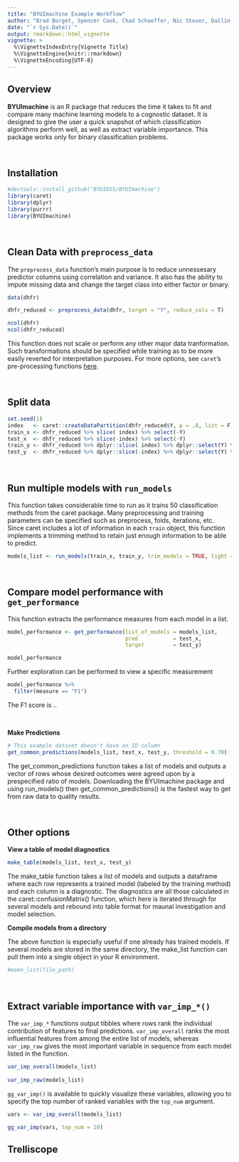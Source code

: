 ```yaml
---
title: "BYUImachine Example Workflow"
author: "Brad Borget, Spencer Cook, Chad Schaeffer, Nic Stover, Dallin Webb"
date: "`r Sys.Date()`"
output: rmarkdown::html_vignette
vignette: >
  %\VignetteIndexEntry{Vignette Title}
  %\VignetteEngine{knitr::rmarkdown}
  %\VignetteEncoding{UTF-8}
---
```


## Overview

**BYUImachine** is an R package that reduces the time it takes to fit and compare many machine learning models to a cognostic dataset. It is designed to give the user a quick snapshot of which classification algorithms perform well, as well as extract variable importance. This package works only for binary classification problems.

<br>

## Installation

```r
#devtools::install_github("BYUIDSS/BYUImachine")
library(caret)
library(dplyr)
library(purrr)
library(BYUImachine)
```


<br>

## Clean Data with `preprocess_data`

The `preprocess_data` function's main purpose is to reduce unnessesary predictor columns using correlation and variance. It also has the ability to impute missing data and change the target class into either factor or binary. 

```r
data(dhfr)

dhfr_reduced <- preprocess_data(dhfr, target = "Y", reduce_cols = T)
```

```r
ncol(dhfr)
ncol(dhfr_reduced)
```


This function does not scale or perform any other major data tranformation. Such transformations should be specified while training as to be more easily reverted for interpretation purposes. For more options, see `caret`'s pre-processing functions [here](http://topepo.github.io/caret/pre-processing.html){target="_blank"}.

<br>

## Split data

```r
set.seed(1)
index   <- caret::createDataPartition(dhfr_reduced$Y, p = .8, list = F)
train_x <- dhfr_reduced %>% slice( index) %>% select(-Y)
test_x  <- dhfr_reduced %>% slice(-index) %>% select(-Y)
train_y <- dhfr_reduced %>% dplyr::slice( index) %>% dplyr::select(Y) %>% as_vector() %>% unname()
test_y  <- dhfr_reduced %>% dplyr::slice(-index) %>% dplyr::select(Y) %>% as_vector() %>% unname()
```


<br>

## Run multiple models with `run_models`

This function takes considerable time to run as it trains 50 classification methods from the caret package. Many preprocessing and training parameters can be specified such as preprocess, folds, iterations, etc. Since caret includes a lot of information in each `train` object, this function implements a trimming method to retain just enough information to be able to predict.

```r
models_list <- run_models(train_x, train_y, trim_models = TRUE, light = TRUE)
```

<br>

## Compare model performance with `get_performance`

This function extracts the performance measures from each model in a list.

```r
model_performance <- get_performance(list_of_models = models_list,
                                     pred           = test_x,
                                     target         = test_y)

model_performance
```

Further exploration can be performed to view a specific measurement 

```r
model_performance %>%
  filter(measure == "F1")
```

The F1 score is ..

<br>

**Make Predictions**

```r
# This example dataset doesn't have an ID column
get_common_predictions(models_list, test_x, test_y, threshold = 0.70)
```

The get_common_predictions function takes a list of models and outputs a vector of rows whose desired outcomes were agreed upon by a prespecified ratio of models. Downloading the BYUImachine package and using run_models() then get_common_predictions() is the fastest way to get from raw data to quality results.

<br>

## Other options

**View a table of model diagnostics**

```r
make_table(models_list, test_x, test_y)
```

The make_table function takes a list of models and outputs a dataframe where each row represents a trained model (labeled by the training method) and each column is a diagnostic. The diagnostics are all those calculated in the caret::confusionMatrix() function, which here is iterated through for several models and rebound into table format for maunal investigation and model selection.

**Compile models from a directory**

The above function is especially useful if one already has trained models. If several models are stored in the same directory, the make_list function can pull them into a single object in your R environment.

```r
#make_list(file_path)
```

<br>

## Extract variable importance with `var_imp_*()`

The `var_imp_*` functions output tibbles where rows rank the individual contribution of features to final predictions. `var_imp_overall` ranks the most influential features from among the entire list of models, whereas `var_imp_raw` gives the most important variable in sequence from each model listed in the function.

```r
var_imp_overall(models_list)
 
var_imp_raw(models_list)
```

`gg_var_imp()` is available to quickly visualize these variables, allowing you to specify the top number of ranked variables with the `top_num` argument.

```r
vars <- var_imp_overall(models_list)

gg_var_imp(vars, top_num = 20)
```


## Trelliscope

